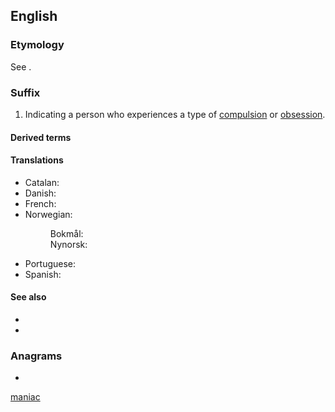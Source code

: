 {{also|maniac}}
==English==

===Etymology===
{{PIE root|en|men|id=think}}
See {{m|en|maniac}}.

===Suffix===
{{head|en|suffixes}}

# Indicating a person who experiences a type of [[compulsion]] or [[obsession]].

====Derived terms====
{{suffixsee|en}}
{{der4|en|egomaniac|kleptomaniac|megalomaniac|monomaniac|Muslimaniac|mythomaniac|nymphomaniac|pyromaniac}}

====Translations====
{{trans-top|indicating a person who experiences compulsion}}
* Catalan: {{t|ca|-man}}
* Danish: {{t|da|-man|c}}
* French: {{t+|fr|-mane}}
* Norwegian:
*: Bokmål: {{t|nb|-man|m}}
*: Nynorsk: {{t|nn|-man|m}}
{{trans-mid}}
* Portuguese: {{t|pt|-maníaco|m}}
* Spanish: {{t+|es|-mano}}
{{trans-bottom}}

====See also====
* {{l|en|-mania}}
* {{l|en|maniac}}

===Anagrams===
* {{anagrams|en|a=aacimn|Mancia|caiman|mancia}}

[[Category:English suffixes|maniac]]